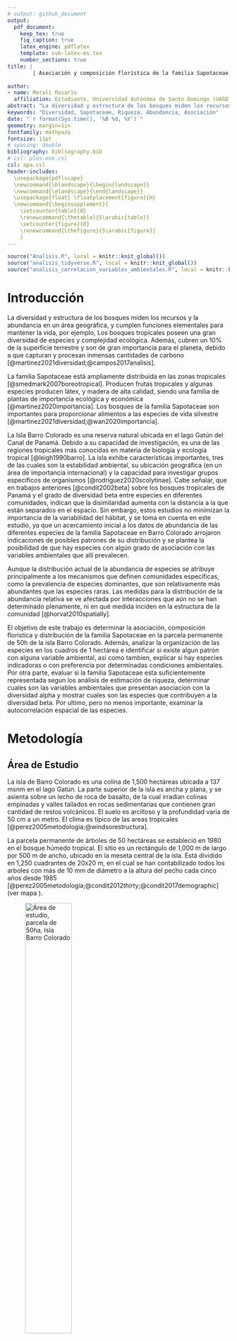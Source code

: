 ```yaml
---
# output: github_document
output: 
  pdf_document:
    keep_tex: true
    fig_caption: true
    latex_engine: pdflatex
    template: svm-latex-ms.tex
    number_sections: true
title: | 
        | Asociación y composición florística de la familia Sapotaceae en la parcela permanente de 50h, Isla Barro Colorado
        
author:
- name: Merali Rosario
  affiliation: Estudiante, Universidad Autónoma de Santo Domingo (UASD)
abstract: "La diversidad y estructura de los bosques miden los recursos y la abundancia en un área geográfica, por ejemplo, los bosques de la familia Sapotaceae son importantes para proporcionar alimentos a las especies de vida silvestre [@martinez2021diversidad]. La  Isla  Barro  Colorado  es  una  reserva  natural  ubicada  en el lago  Gatún  del  Canal  de Panamá. Debido a su capacidad de investigación, es una de las regiones tropicales más conocidas en materia de biología y ecología tropical [@leigh1990barro]. El objetivo de este trabajo es determinar la asociación, composición florística y distribución de la familia Sapotaceae en la parcela permanente de 50h de la isla Barro Colorado. Los datos de cada uno de los cuadrantes de una hectárea que componen BCI, fueron procesados en R [@Restudio], teniendo en cuenta la matriz ambiental y la matriz de comunidad, los cuales contienen datos de las variables ambientales, tales como condiciones edáficas, tipo de hábitat, topografía del lugar, clasificación etaria del bosque, y datos demográficos y geoferenciación espacial de todos los individuos censados. Se adaptaron scripts reproducibles recuperados de @jose_ramon_martinez_batlle_2020_4402362, utilizando colecciones de paquetes multifuncionales. Todos los datos fueron examinados utilizando análisis de ecología númerica. Se registraron un total de 5 especies y 2 géneros distribuidos en 2029 individuos en toda la parcela. La riqueza por cuadro fue de 4 especies y la mediana de la abundancia por cuadro fue de 39 individuos. La especie más abundante fue *Pouteria reticulata*, con 1084 individuos, y la menos abundante fue *Pouteria fossicola* con 3 individuos. La riqueza de la familia Sapotaceae presenta correlación con la presencia de cobre y nitrógeno en el suelo. Las variables geomorfológicas presentan asociación con la abundancia y riqueza. La riqueza de la familia Sapotaceae aumenta en función del contenido de hidrógeno, nitrógeno y cobre. Ademas, aunmenta con la equidad. Los índices de diversidad alfa arrojaron valores muy bajos. Las especies que contribuyen de manera significativa a la diversidad beta fueron: _Chrysophyllum argenteum_ , _Chrysophyllum cainito_ y _Pouteria stipitata_, de las cuales la que mas contribuyó a la diversidad beta fué _Chrysophyllum cainito_. De acuerdo con estos resultados, se concluye que la riqueza de la familia Sapotaceea no presenta mucha diversidad en BCI, lo cual se estima que la riqueza seguiría constante o no aumentaría significativamente aunque se hiciera un mayor esfuerzo de muestreo"
keywords: "Diversidad, Sapotaceae, Riqueza, Abundancia, Asociación"
date: "`r format(Sys.time(), '%B %d, %Y')`"
geometry: margin=1in
fontfamily: mathpazo
fontsize: 11pt
# spacing: double
bibliography: bibliography.bib
# csl: plos-one.csl
csl: apa.csl
header-includes:
  \usepackage{pdflscape}
  \newcommand{\blandscape}{\begin{landscape}}
  \newcommand{\elandscape}{\end{landscape}}
  \usepackage{float} \floatplacement{figure}{H} 
  \newcommand{\beginsupplement}{
    \setcounter{table}{0}
    \renewcommand{\thetable}{S\arabic{table}}
    \setcounter{figure}{0}
    \renewcommand{\thefigure}{S\arabic{figure}}
    }
---
```



```r
source("Analisis.R", local = knitr::knit_global())
source("analisis_tidyverse.R", local = knitr::knit_global())
source("analisis_correlacion_variables_ambientales.R", local = knitr::knit_global())

```


# Introducción

La diversidad y estructura de los bosques miden los recursos y la abundancia en un área geográfica, y cumplen funciones elementales para mantener la vida, por ejemplo, Los bosques tropicales poseen una gran diversidad de especies y complejidad ecológica. Además, cubren un 10% de la superficie terrestre y son de gran importancia para el planeta, debido a que capturan y procesan inmensas cantidades de carbono [@martinez2021diversidad;@campos2017analisis]. 

La familia Sapotaceae está ampliamente distribuida en las zonas tropicales [@smedmark2007boreotropical]. Producen frutas tropicales y algunas especies producen látex, y  madera de alta calidad, siendo una familia de plantas de importancia ecológica y económica [@martinez2020importancia]. Los bosques de la familia Sapotaceae son importantes para proporcionar alimentos a las especies de vida silvestre [@martinez2021diversidad;@wan2020importancia]. 

La  Isla  Barro  Colorado  es  una  reserva  natural  ubicada  en  el lago  Gatún  del  Canal  de Panamá. Debido a su capacidad de investigación, es una de las regiones tropicales más conocidas en materia de biología y ecología tropical [@leigh1990barro]. La isla exhibe características importantes, tres de las cuales son la estabilidad ambiental, su ubicación geográfica (en un área de importancia internacional) y la capacidad para investigar grupos específicos de organismos [@rodriguez2020scolytinae]. Cabe señalar, que en trabajos anteriores [@condit2002beta]  sobre los bosques tropicales de Panamá y el grado de diversidad beta entre especies en diferentes comunidades, indican que la disimilaridad aumenta con la distancia a la que están separados en el espacio. Sin embargo, estos estudios no minimizan la importancia de la variabilidad del hábitat, y se toma en cuenta en este estudio, ya que un acercamiento inicial a los datos de abundancia de las diferentes especies de la familia Sapotaceae en Barro Colorado arrojaron indicaciones de posibles patrones de su distribución y se plantea la posibilidad de que hay especies con algún grado de asociación con las variables ambientales que allí prevalecen.

Aunque la distribución actual de la abundancia de especies se atribuye principalmente a los mecanismos que definen comunidades específicas, como la prevalencia de especies dominantes, que son relativamente más abundantes que las especies raras. Las medidas para la distribución de la abundancia relativa se ve afectada por interacciones que aún no se han determinado plenamente, ni en qué medida inciden en la estructura de la comunidad [@horvat2010spatially].

El objetivo de este trabajo es determinar la asociación, composición florística y distribución de la familia Sapotaceae en la parcela permanente de 50h de la isla Barro Colorado. Además, analizar la organización de las especies en los cuadros de 1 hectárea e identificar si existe algun patrón con alguna variable ambiental, asi como tambien, explicar si hay especies indicadoras o con preferencia por determinadas condiciones ambientales. Por otra parte, evaluar si la familia Sapotaceae esta suficientemente representada segun los análisis de estimación de riqueza, determinar cuales son las variables ambientales que presentan asociacion con la diversidad alpha y mostrar cuales son las especies que contribuyen a la diversidad beta. Por ultimo, pero no menos importante, examinar la autocorrelación espacial de las especies. 


# Metodología


## Área de Estudio


La isla de Barro Colorado es una colina de 1,500 hectáreas ubicada a 137 msnm en el lago Gatún. La parte superior de la isla es ancha y plana, y se asienta sobre un lecho de roca de basalto, de la cual irradian colinas empinadas y valles tallados en rocas sedimentarias que contienen gran cantidad de restos volcánicos. El suelo es arcilloso y la profundidad varía de 50 cm a un metro. El clima es típico de las areas tropicales [@perez2005metodologia;@windsorestructura]. 

La parcela permanente de árboles de 50 hectáreas se estableció en 1980 en el bosque húmedo tropical. El sitio es un rectángulo de 1,000 m de largo por 500 m de ancho, ubicado en la meseta central de la isla. Está dividido en 1,250 cuadrantes de 20x20 m, en el cual se han contabilizado todos los arboles con más de 10 mm de diámetro a la altura del pecho cada cinco años desde 1985 [@perez2005metodologia;@condit2012thirty;@condit2017demographic] (ver mapa \ref{fig:Mapa}). 


![Área de estudio, parcela de 50ha, Isla Barro Colorado \label{fig:Mapa}](Mapa .png){width=50%}


## Materiales y Métodos


La información de los cuadrantes que componen BCI fue procesada en R [@Restudio], teniendo en cuenta la matriz ambiental y la matriz de comunidad, los cuales contienen datos de las variables ambientales, tales como condiciones edáficas, tipo de hábitat, topografía del lugar, clasificación etaria del bosque, y datos demográficos y geoferenciación espacial de todos los individuos censados. Se adaptaron scripts reproducibles recuperados de @jose_ramon_martinez_batlle_2020_4402362, utilizando la colección de paquetes multifuncionales: vegan [@vegan], Tidyverse [@tidyverse], BiodiversityR [@diversityanalysis] y indicspecies [@indicspecies]. 

Para conocer las características de los datos almacenados de la matriz de comunidad y ambiental, se realizó un análisis exploratorio que incluyó visualización de gráficos, tablas, mapas de los cuadrantes de una hectárea y tablas de correlación lineal entre las dos variables de la matriz, lo que permitió una vista común y ayudó a determinar procedimientos más detallados a continuación.

## Medición de asociación (ma)

Para realizar las pruebas de medición de asociación, se calculó la distancia euclidiana entre los cuadrados considerados objetos. Para ello, se requierió una transformación de la matriz de comunidad mediante el método Hellinger, que incluye elevar al cuadrado la abundancia relativa yij (cociente resultante de cada valor de abundancia entre la suma de los sitios)[@legendre2001ecologically]. Además, se evaluó la distancia euclidiana entre los cuadrantes en términos de ocurrencia de especies. Se utilizó el índice de disimilitud de Jaccard de la matriz normalizada para convertir el valor de abundancia en un valor binario [@brocard2011numerical]. del mismo modo, se empleó la métrica de Jaccard para aplicar la transposición de la matriz de la comunidad y convertir a datos Presencia / ausencia para medir el grado de asociación entre especies.

Para poder comparar la relación entre especies en función de su abundancia, se utilizó estandarización _ji_-cuadrado de la matriz de comunidad transpuesta [@legendre2001ecologically]. Se examinó la ocurrencia entre especies y su distribución en BCI por el coeficiente de correlación entre rangos de Spearman, para medir el grado de correlación entre las variables riqueza númerica de especies y la abundancia con las variables ambientales geomorfológicas, y la
composición química del suelo [@brocard2011numerical].

##Análisis de agrupamiento 


El método jerárquico aglomerativo de asociación entre pares de cuadrantes (según la composición de especies) bajo el estándar de enlace completo, y el método de Ward basado en la varianza mínima, se utilizó como método preliminar para el análisis de agrupamiento, con el fin de  probar su efectividad en lograr un grupo consistente de importancia ecológica [@brocard2011numerical]. Luego, estos generaron dendrogramas que posteriormente son comparados con la matriz de distancia de cuerdas [@legendre2001ecologically]. Usando correlación cofenética entre los dos para determinar el número ideal de grupos. Además, se utilizó remuestreo bootstrap y boostrap multiescalar para conocer la probabilidad de éxito de la inferencia del número de grupos y la identidad de sus componentes [@brocard2011numerical]. Las distribuciones se basaban en una probabilidad de 91% o más de acierto para el método bootstrap y de un 95% para boostrap multiescalar.

Para conocer las especies distintas o asociadas a cada grupo, se utilizó el valor del indicador o índice IndVal [@dufrene1997species], basado en permutaciones aleatorias de los sitios según la presencia de especies y la abundancia de estos. De manera similar, el grado de asociación de una especie con una preferencia particular por el grupo de cuadrantes considerado grupo en estudio, expresado como el coeficiente de correlación biserial puntual [@brocard2011numerical]. Se adoptó un enfoque similar al anterior a lo largo de las pruebas estadísticas de la hipótesis nula, basada en las especies presentes en los cuadrantes pertenecientes a un determinado grupo realizado al azar. Esta prueba se hizo reordenando aleatoriamente los valores de abundancia y comparando sus distribuciones con las obtenidas previamente [@caceres2009associations]. 

##Análisis de diversidad alpha

La diversidad alpha representa la diversidad de especies a lo largo de todas las subunidades locales relevantes, y por definición abarca dos variables importantes: (1) la riqueza de especies, y (2) la abundancia relativa de especies [@carmona2013diversidad]. Con el fin de determinar la diversidad alpha se utilizaron métodos como la Entropia de Shannon H1, que calcula el grado de desorden en la muestra, el índice de concentración de Simpson, que calcula la probabilidad de que dos individuos seleccionados aleatoriamente puedan ser de la misma especie. Ademas, se empleó la serie de números de diversidad de Hill, la fórmula de la entropía de Rengi y el índice de equidad de Pielou. 

##Analisis de diversidad beta

La diversidad beta, de acuerdo con [@whittaker1960vegetation], se define como el diferencial entre la diversidad de un hábitat y la diversidad total de un paisaje de hábitats. Teniendo en cuenta lo anterior, se utilizó el metodo hellinger para determinar cuales son las especies que contribuyen a la diversidad beta, es decir, las especies que no se encuentran compartidas entre los cuadrantes. 

## Análisis de ordenación simple (no restringida) y canónica (restringida) 

Se aplicaron los análisis de componentes principales o PCA a los datos de las variables ambientale para determianar la ordenacion no restringida, donde se tomó en cuenta especificamente las variables del suelo. y para determinar la ordenacion restringida se exploró de manera explícita las relaciones entre una matriz de respuesta y una matriz explicativa con los análisis de redundancia o RDA, lo cual combina la regresión y el análisis de componentes principales (PCA), por ejemplo, busca tendencias en la matriz de comunidad  restringiéndolas a la matriz ambiental. 

##Ecología espacial

En ecología espacial se utilizó la matriz transformada de hellinger y la matriz ambiental para crear un cuadro de vecindad y ver como se autocorrelacionan los sitios. Se genera un correlograma para la variable que queremos estudiar mediante la función ‘sp.correlogram’ y para varias variables como la abundancia de especies y las variables ambientales. También, se utilizaron otros métodos como la prueba Mantel con matrices de distancia para autocorrelación espacial con y sin tendencia, y el I de Moran con una matriz de abundancia de especies transformada sin tendencia, lo cual se aplica a variables ambientales para obtener los datos de autocorrelación, distribución de especies y variables en los sitios de muestreo.


# Resultados

Se registraron un total de 5 especies y 2 generos distribuidos en 2029 individuos en toda la parcela. La riqueza por cuadro fue de 4 especies y la mediana de la abundancia por cuadro fue de 39 individuos. La especie más abundante fue *Pouteria reticulata*, con 1084 individuos, y la menos abundante fue *Pouteria fossicola* con 3 individuos. La tabla \ref{tab:abun_sp} y la figura \ref{fig:abun_sp_q} resume estos resultados. La distribución de la riqueza númerica de especies de la familia Sapotaceae sigue un patrón homogeneo, lo cual los agregados de riqueza maxima estan distribuidos en casi todo el área (ver Figura \ref{fig:mapa_cuadros_riq_mi_familia}).



```r
knitr::kable(abun_sp,
             caption = "\\label{tab:abun_sp}Abundancia por especie de la familia Sapotaceae")
```

```{r, echo=FALSE, fig.cap="\\label{fig:abun_sp_q}Abundancia por especie por quadrat"}
abun_sp_q
```

![Distribucion de la riqueza de la familia Sapotaceae\label{fig:mapa_cuadros_riq_mi_familia}](mapa_cuadros_riq_mi_familia.png){width=50%}

Los valores para el coeficiente de Spearman presentados en el panel de correlación de la figura
\ref{fig:p_cor_suelo_ar}, mostraron que la abundancia de la familia sapotaceae solo presenta correlación con la abundacia global, mientras que la riqueza tiene correlación con la presencia de cobre y nitrógeno en el suelo, lo que sugiere, que mientras mas concentración de cobre y nitrógeno hay, mayor será la riqueza de especies.


```{r, echo=FALSE, fig.cap="\\label{fig:p_cor_suelo_ar}correlacion de las variables del suelo"}
p_cor_suelo_ar
```


 El índice de similaridad de Jaccard muestra que el sitio 1 y 2 comparten un 100% de sus especies, por lo que ambos sitios comparten 3 especies y no tienen especies exclusivas (ver figura \ref{fig:similaridad_jaccard}). Las variables geomorfológicas presentan asociación con la abundancia y riqueza, lo cual la figura \ref{fig:matriz_correlacion_geomorf_abun_riq_spearman} muestra que hay mucha similaridad entre estas variables. Las pruebas de correlación entre los grupos 1 y 2 formulados por upgma resultaron significativas respecto a la variable fósforo. Por otro lado, el contenido de cobre y la abundancia global promedio, es decir, la media correspondiente a todas las plantas en BCI, son significativamente diferentes entre los sitios de ambos grupos, para un nivel de significancia de a = 0.1(ver figura \ref{fig:grupos_upgma}).
 
 El grupo 1 generado por enlace upgm esta conformado por 5 cuadrante y el grupo 2 por 46 cuadrantes (ver figura \ref{fig:mapa_upgma_k2}). El grupo 2 contiene los sitios con tendencia a presentar valores altos de zinc y contenido de cobre. Es probable que las especies indicadoras del grupo con un mayor contenido de cobre estén mostrando preferencia por estas condiciones ambientales. No obstante, la mayoría de componentes del suelo en BCI tienen valores bastante homogéneos, y más bien se presentan pequeños gradientes entre los cuadrantes, lo cual evita que este tipo de acercamiento sea concluyente. La especie _Chrysophyllum argenteum_ fué la que obtuvo un valor alto de confianza al examinar su potencial como especies indicadoras del grupo 1. Para el caso del grupo 2, la especie indicadora fué _Pouteria reticulata_.
 

![Similaridad de Jaccard (color fucsia (magenta, rosa) significa "corta distancia=muy similares", y cian (celeste) significa "gran distancia=poco similares")\label{fig:similaridad_jaccard}](Similaridad.png){width=100%}

 

![Panel de correlacion de Spearman entre los datos de la comunidad y las variables geomorfologicas (color fucsia (magenta, rosa) significa "corta distancia=muy similares", y cian (celeste) significa "gran distancia=poco similares")\label{fig:matriz_correlacion_geomorf_abun_riq_spearman}](Similaridad.png){width=100%}


![Diagramas de caja de las variables que tuvieron un efecto, segun las pruebas de igualdad de medias\label{fig:grupos_upgma}](actualizacion2_grupos_upgma.png){width=100%}

![Mapa en el que se presenta la distribucion de sitios en los grupos formulados por enlace upgma\label{fig:mapa_upgma_k2}](mapa_upgma_k2.png){width=50%}



La riqueza de la familia Sapotaceae aumenta en función del contenido de hidrógeno, nitrógeno y cobre. Ademas, aunmenta con la equidad. Cabe destacar, que algunos sitios de BCI tienen valores altos de equidad (ver figura \ref{fig:grafico_niveles_equidad}). La Curva de rarefaccion de los sitios, muestra como va aumentando la cantidad de individuos y de especies de los cuadrantes (ver figura \ref{fig:Curva_rarefaccion}), donde la mayor concentración de individuos está entre los 20 a 50 individuos y la abundancia maxima es de 70 individuos. Los valores de los indices de diversidad alfa fueron: Species Richness  0.217, Shannon diversity 0.045 y Simpson diversity  0.038. 


![Grafico dque presenta los valores de equidad por sitos \label{fig:grafico_niveles_equidad}](grafico_niveles_equidad.png)




![Curva de rarefaccion de los sitios \label{fig:Curva_rarefaccion}](Curva_rarefaccion.png)

  
  Las especies que contribuyen de manera significativa a la diversidad beta fueron: _Chrysophyllum argenteum_ (0.2504234), _Chrysophyllum cainito_ (0.3147978) y _Pouteria stipitata_ (0.2658814), de las cuales la que mas contribuyó a la diversidad beta fué _Chrysophyllum cainito_. No obstante, los sitios que contribuyen a la diversidad beta son los cuadrantes 9 y 40, lo cual presentan contribución a la diversidad beta por la incidencia de algunas variables ambientales.

El grafico \ref{fig:env_suelo_pca} incluye el comportamiento de los componentes principales de la varianza en las variables suelo y geomorfologia en BCI, predecido por el modelo de barra quebrada, representado por la línea roja formando la curva (La escala denominada “Inertia” representa la suma de los cuadrados de toda la varianza). En el diagrama rotulado como escalamiento 1 de la figura \ref{fig:Biplot_PCA_escalamiento}, se observan tres grupos de cuadrantes diferenciados entre sí. Un grupo de sitios con un alto grado de acidez y contenido en aluminio, otro grupo caracterizado por la presencia de elementos metálicos, y un tercero, con una
cantidad de fósforo, nitrógeno y valor de pH mayor. Las variables nitrógeno, fósforo y pH aportan la mayor parte de la varianza explicada. La relación entre las variables se encuentra debidamente representada en el recuadro del escalamiento 2, por medio de los ángulos que forman sus vectores (ver figura \ref{fig:Biplot_PCA_escalamiento}). Los resultados del PCA de los datos de la matriz de comunidad se encuentran resumidos en los diagramas de la figura \ref{fig:PCA_comunidad}. El escalamiento 1, muestra muchos de los cuadrantes dispuestos alrededor del origen formado por los ejes, lo que indica una contribución a la varianza relativamente equitativa por parte de las especies.
   
  
  
  ![grafico de los componentes principales de la varianza en las variables suelo y geomorfologia en BCI \label{fig:env_suelo_pca}](env_suelo_pca.png)
  
  ![Biplots generados en el PCA de las viariables de suelo \label{fig:Biplot_PCA_escalamiento}](Biplot_PCA_escalamiento_actualizado.png){width=100%}


  ![Biplots generados en el PCA de las viariables de suelo \label{fig:PCA_comunidad}](PCA_comunidad_actualizado.png){width=100%}


El escalamiento 2 de la figura \ref{fig:Analisis_de_correspondencia} en el análisis de correspondencia mostró que las especies _Pouteria reticulata_, _Chrysophyllum argenteum_ y _Chrysophyllum cainito_ se encuentran asociadas. Las especies restantes tienen una abundancia reducida, y en consecuencia, aparecen cercanas a los pocos cuadrantes en los que se encuentran representadas. La disparidad en la incidencia de las especies se refleja en su disposición en el diagrama. Sin embargo, estos resultados no coinciden del todo con los arrojados por el PCA de la matriz de distancias.

Los primero ordenes de _Chrysophyllum argenteum_ y _Chrysophyllum cainito_ presentan valores de autocorrelación alta o positiva, mientras que los ordenes de las demas especies presentan mayormente valores de autocorrelación negativa (Ver figura \ref{fig:Abundancia_matriz}). 
  
  
  ![Biplot del analisis de correspondencia de los datos de abundancia de las especies de Sapotaceae \label{fig:Analisis_de_correspondencia}](analisis_de_correspondencia_actualizado.png){width=100%}


  ![Autocorrelación espacial de las especies \label{fig:Abundancia_matriz}](Abundancia_matriz.png){width=100%}
  
  
  
# Discusión

Estudios de la familia Sapotaceae también reportan que *Pouteria* es un genero que parece siempre presentar una cantidad significativa de individuos (@martinez2021diversidad). La riqueza de la familia Sapotaceae aumenta en función del contenido de hidrógeno, nitrógeno y cobre, los cuales son algunos de los nutrientes que más se correlacionan con la diversidad de especies de plantas en el neotrópico (@doblado2011identificacion). Ademas, la riqueza aunmenta con la equidad, por lo que casi todos los sitios de BCI tienen valores altos de equidad, debido a que las especies estan distribuidas en casi todos los cuadrantes. 
 
Los valores de los indices de diversidad alfa fueron: Species Richness  0.217, Shannon diversity 0.045 y Simpson diversity  0.038lo, estos valores sugieren que la familia Sapotaceae no presenta mucha diversidad en BCI. Se estima que la riqueza seguiría constante o no aumentaria significativamente aunque se hiciera mayor esfuerzo de muestreo (ver figura\ref{fig:acumulacion_especies_individuos}). 

 ![Grafico de acumulacion de especies en funcion de numeros de individuos \label{fig:acumulacion_especies_individuos}](acumulacion_especies_individuos.png)
 
 Las especies que contribuyen de manera significativa a la diversidad beta fueron: _Chrysophyllum argenteum_, _Chrysophyllum cainito_ y _Pouteria stipitata_, las cuales fueron las que obtuvieron valores intermedios de individuos. No obstante, los sitios que contribuyen a la diversidad beta son los cuadrantes 9 y 40, lo cual presentan contribución a la diversidad beta por la incidencia de algunas variables ambientales, tales como el ph, aluminio, boro, manganeso... Las especies _Pouteria reticulata_, _Chrysophyllum argenteum_ y _Chrysophyllum cainito_ se encuentran asociadas, debido a que tienen los valores mas altos de abundancia dentro de la comunidad (1084, 711 y 171 individuos, respectivamente).
 
Los primero ordenes de _Chrysophyllum argenteum_ y _Chrysophyllum cainito_ presentan valores de autocorrelación positiva, mientras que los ordenes de las demás especies presentan mayormente valores de autocorrelación negativa, teniendo en cuenta que el orden 5 de todas las especies presenta autocorrelacion negativa, lo que sugiere que el orden 5 de las especies está autocorrelacionado espacialmente negativo. 
 
# Agradecimientos

Agradezco al maestro José Ramón Martinez, por su motivación y ayuda en todos los aspectos para que este trabajo salga bien.

# Información de soporte

\ldots

# *Script* reproducible




# Referencias
